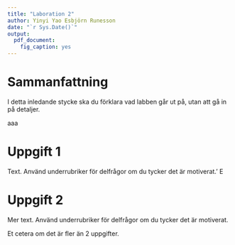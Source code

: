 ```yaml
---
title: "Laboration 2"
author: Yinyi Yao Esbjörn Runesson
date: "`r Sys.Date()`"
output: 
  pdf_document:
    fig_caption: yes
---
```


# Sammanfattning
I detta inledande stycke ska du förklara vad labben går ut på, utan att gå in
på detaljer.

aaa

# Uppgift 1
Text. Använd underrubriker för delfrågor om du tycker det är motiverat.'
E

# Uppgift 2
Mer text. Använd underrubriker för delfrågor om du tycker det är motiverat.

Et cetera om det är fler än 2 uppgifter.